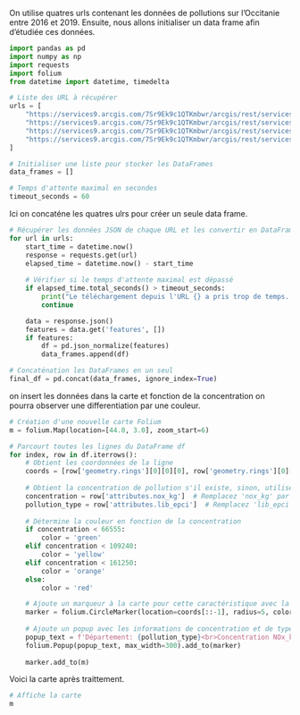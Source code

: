 On utilise quatres urls contenant les données de pollutions sur l'Occitanie entre 2016 et 2019. Ensuite, nous allons initialiser un data frame  afin d'étudiée ces données.

```python
import pandas as pd
import numpy as np
import requests
import folium
from datetime import datetime, timedelta

# Liste des URL à récupérer
urls = [
    "https://services9.arcgis.com/7Sr9Ek9c1QTKmbwr/arcgis/rest/services/fl_emi_occitanie_epci/FeatureServer/6/query?where=1%3D1&outFields=*&outSR=4326&f=json",
    "https://services9.arcgis.com/7Sr9Ek9c1QTKmbwr/arcgis/rest/services/fl_emi_occitanie_epci/FeatureServer/7/query?where=1%3D1&outFields=*&outSR=4326&f=json",
    "https://services9.arcgis.com/7Sr9Ek9c1QTKmbwr/arcgis/rest/services/fl_emi_occitanie_epci/FeatureServer/8/query?where=1%3D1&outFields=*&outSR=4326&f=json",
    "https://services9.arcgis.com/7Sr9Ek9c1QTKmbwr/arcgis/rest/services/fl_emi_occitanie_epci/FeatureServer/9/query?where=1%3D1&outFields=*&outSR=4326&f=json"
]

# Initialiser une liste pour stocker les DataFrames
data_frames = []

# Temps d'attente maximal en secondes
timeout_seconds = 60
```

Ici on concaténe les quatres ulrs pour créer un seule data frame.

```python
# Récupérer les données JSON de chaque URL et les convertir en DataFrame
for url in urls:
    start_time = datetime.now()
    response = requests.get(url)
    elapsed_time = datetime.now() - start_time
    
    # Vérifier si le temps d'attente maximal est dépassé
    if elapsed_time.total_seconds() > timeout_seconds:
        print("Le téléchargement depuis l'URL {} a pris trop de temps. Passer à l'URL suivante.".format(url))
        continue

    data = response.json()
    features = data.get('features', [])
    if features:
        df = pd.json_normalize(features)
        data_frames.append(df)

```



```python
# Concaténation les DataFrames en un seul
final_df = pd.concat(data_frames, ignore_index=True)
```

on insert les données dans la carte et fonction de la concentration on pourra observer une differentiation par une couleur.

```python
# Création d'une nouvelle carte Folium
m = folium.Map(location=[44.0, 3.0], zoom_start=6)

# Parcourt toutes les lignes du DataFrame df
for index, row in df.iterrows():
    # Obtient les coordonnées de la ligne
    coords = [row['geometry.rings'][0][0][0], row['geometry.rings'][0][0][1]]
    
    # Obtient la concentration de pollution s'il existe, sinon, utilise une valeur par défaut
    concentration = row['attributes.nox_kg']  # Remplacez 'nox_kg' par le nom de la colonne correspondante
    pollution_type = row['attributes.lib_epci']  # Remplacez 'lib_epci' par le nom de la colonne correspondante
    
    # Détermine la couleur en fonction de la concentration
    if concentration < 66555:
        color = 'green'
    elif concentration < 109240:
        color = 'yellow'
    elif concentration < 161250:
        color = 'orange'
    else:
        color = 'red'

    # Ajoute un marqueur à la carte pour cette caractéristique avec la couleur appropriée
    marker = folium.CircleMarker(location=coords[::-1], radius=5, color=color, fill=True, fill_color=color)
    
    # Ajoute un popup avec les informations de concentration et de type de pollution
    popup_text = f'Département: {pollution_type}<br>Concentration NOx_kg: {concentration}'#NOx (oxyde d'azote) polluants atmosphérique
    folium.Popup(popup_text, max_width=300).add_to(marker)
    
    marker.add_to(m)

```

Voici la carte après traittement.

```python
# Affiche la carte
m
```